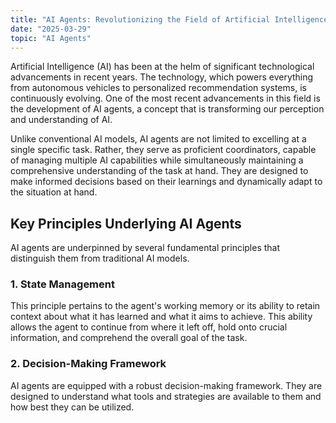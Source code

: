 ```yaml
---
title: "AI Agents: Revolutionizing the Field of Artificial Intelligence"
date: "2025-03-29"
topic: "AI Agents"
---
```


Artificial Intelligence (AI) has been at the helm of significant technological advancements in recent years. The technology, which powers everything from autonomous vehicles to personalized recommendation systems, is continuously evolving. One of the most recent advancements in this field is the development of AI agents, a concept that is transforming our perception and understanding of AI. 

Unlike conventional AI models, AI agents are not limited to excelling at a single specific task. Rather, they serve as proficient coordinators, capable of managing multiple AI capabilities while simultaneously maintaining a comprehensive understanding of the task at hand. They are designed to make informed decisions based on their learnings and dynamically adapt to the situation at hand. 

## Key Principles Underlying AI Agents

AI agents are underpinned by several fundamental principles that distinguish them from traditional AI models. 

### 1. State Management

This principle pertains to the agent's working memory or its ability to retain context about what it has learned and what it aims to achieve. This ability allows the agent to continue from where it left off, hold onto crucial information, and comprehend the overall goal of the task.

### 2. Decision-Making Framework

AI agents are equipped with a robust decision-making framework. They are designed to understand what tools and strategies are available to them and how best they can be utilized.
